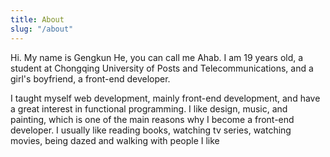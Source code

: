 ---
title: About
slug: "/about"
---

Hi. My name is Gengkun He, you can call me Ahab. I am 19 years old, a student at Chongqing University of Posts and Telecommunications, and a girl's boyfriend, a front-end developer.

I taught myself web development, mainly front-end development, and have a great interest in functional programming. I like design, music, and painting, which is one of the main reasons why I become a front-end developer. I usually like reading books, watching tv series, watching movies, being dazed and walking with people I like
